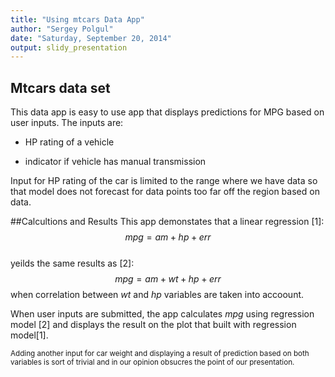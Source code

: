```yaml
---
title: "Using mtcars Data App"
author: "Sergey Polgul"
date: "Saturday, September 20, 2014"
output: slidy_presentation
---
```


## Mtcars data set

This data app is easy to use app that displays predictions for MPG based on user 
inputs. The inputs are:

- HP rating of a vehicle

- indicator if vehicle has manual transmission

Input for HP rating of the car is limited to the range where we have data so that
model does not forecast for data points too far off the region based on data.

##Calcultions and Results
This app demonstates that a linear regression [1]: $$ mpg = am + hp + err$$  
yeilds the same results as [2]: $$mpg = am + wt + hp + err$$   when correlation between
$wt$ and $hp$ variables are taken into accoount.

When user inputs are submitted, the app calculates $mpg$ using regression model [2]
and displays the result on the plot that built with regression model[1].

<small>Adding another input for car weight and displaying a result of prediction based 
on both variables is sort of trivial and in our opinion obsucres the point of our 
presentation.</small>

